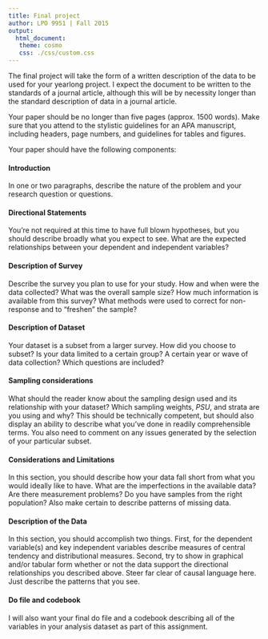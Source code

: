 ```yaml
---
title: Final project
author: LPO 9951 | Fall 2015
output: 
  html_document:
   theme: cosmo
   css: ./css/custom.css
---
```


The final project will take the form of a written description of the
data to be used for your yearlong project. I expect the document to be
written to the standards of a journal article, although this will be
by necessity longer than the standard description of data in a journal
article.

Your paper should be no longer than five pages (approx. 1500
words). Make sure that you attend to the stylistic guidelines for an
APA manuscript, including headers, page numbers, and guidelines for
tables and figures.

Your paper should have the following components:

#### Introduction

In one or two paragraphs, describe the nature of the
problem and your research question or questions.  

#### Directional Statements

You're not required at this time to have full blown hypotheses, but
you should describe broadly what you expect to see. What are the
expected relationships between your dependent and independent
variables?  

#### Description of Survey

Describe the survey you plan to use for your study. How and when were
the data collected? What was the overall sample size? How much
information is available from this survey? What methods were used to
correct for non-response and to "freshen" the sample?

#### Description of Dataset

Your dataset is a subset from a larger survey. How did you choose to
subset? Is your data limited to a certain group? A certain year or
wave of data collection? Which questions are included?

#### Sampling considerations

What should the reader know about the sampling design used and its
relationship with your dataset? Which sampling weights, *PSU*, and strata
are you using and why? This should be technically competent, but
should also display an ability to describe what you've done in readily
comprehensible terms. You also need to comment on any issues generated
by the selection of your particular subset.

#### Considerations and Limitations

In this section, you should describe how your data fall short from
what you would ideally like to have. What are the imperfections in the
available data? Are there measurement problems? Do you have samples
from the right population? Also make certain to describe patterns of
missing data.

#### Description of the Data

In this section, you should accomplish two things. First, for the
dependent variable(s) and key independent variables describe measures
of central tendency and distributional measures. Second, try to show
in graphical and/or tabular form whether or not the data support the
directional relationships you described above. Steer far clear of
causal language here. Just describe the patterns that you see.

#### Do file and codebook

I will also want your final do file and a codebook describing all of
the variables in your analysis dataset as part of this assignment.  

<br>
